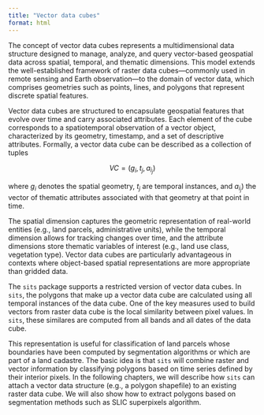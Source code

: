 ```yaml
---
title: "Vector data cubes"
format: html
---
```


The concept of vector data cubes represents a multidimensional data structure designed to manage, analyze, and query vector-based geospatial data across spatial, temporal, and thematic dimensions. This model extends the well-established framework of raster data cubes—commonly used in remote sensing and Earth observation—to the domain of vector data, which comprises geometries such as points, lines, and polygons that represent discrete spatial features.

Vector data cubes are structured to encapsulate geospatial features that evolve over time and carry associated attributes. Each element of the cube corresponds to a spatiotemporal observation of a vector object, characterized by its geometry, timestamp, and a set of descriptive attributes. Formally, a vector data cube can be described as a collection of tuples 

$$ 
VC = {(g_i, t_j, a_{i_j})}
$$

where $g_i$ denotes the spatial geometry, $t_j$ are temporal instances, and $a_{i_j})$ the vector of thematic attributes associated with that geometry at that point in time.

The spatial dimension captures the geometric representation of real-world entities (e.g., land parcels, administrative units), while the temporal dimension allows for tracking changes over time, and the attribute dimensions store thematic variables of interest (e.g., land use class, vegetation type). Vector data cubes are particularly advantageous in contexts where object-based spatial representations are more appropriate than gridded data. 

The `sits` package supports a restricted version of vector data cubes. In `sits`, the polygons that make up a vector data cube are calculated using all temporal instances of the data cube. One of the key measures used to build vectors from raster data cube is the local similarity between pixel values. In `sits`, these similares are computed from all bands and all dates of the data cube.

This representation is useful for classification of land parcels whose boundaries have been computed by segmentation algorithms or which are part of a land cadastre. The basic idea is that `sits` will combine raster and vector information by classifying polygons based on time series defined by their interior pixels. In the following chapters, we will describe how `sits` can attach a vector data structure (e.g., a polygon shapefile) to an existing raster data cube. We will also show how to extract polygons based on segmentation methods such as SLIC superpixels algorithm.
